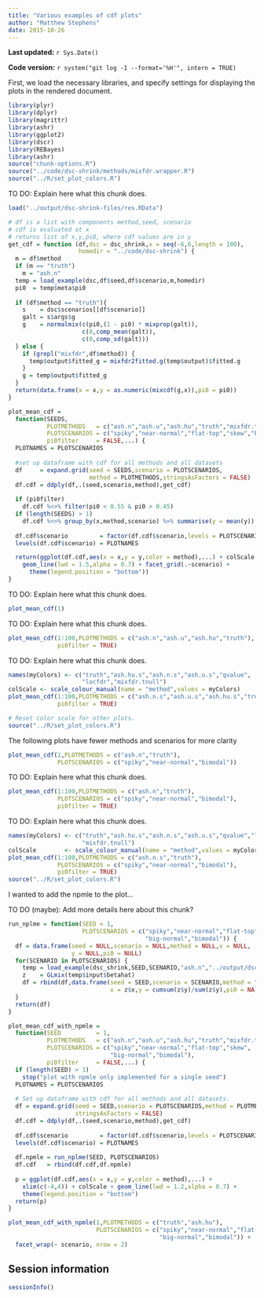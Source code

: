 ```yaml
---
title: "Various examples of cdf plots"
author: "Matthew Stephens"
date: 2015-10-26
---
```


**Last updated:** `r Sys.Date()`

**Code version:** `r system("git log -1 --format='%H'", intern = TRUE)`

First, we load the necessary libraries, and specify settings for
displaying the plots in the rendered document.

```r
library(plyr)
library(dplyr)
library(magrittr)
library(ashr)
library(ggplot2)
library(dscr)
library(REBayes)
library(ashr)
source("chunk-options.R")
source("../code/dsc-shrink/methods/mixfdr.wrapper.R")
source("../R/set_plot_colors.R")
```

TO DO: Explain here what this chunk does.

```r
load("../output/dsc-shrink-files/res.RData")

# df is a list with components method,seed, scenario
# cdf is evaluated at x
# returns list of x,y,pi0, where cdf values are in y
get_cdf = function (df,dsc = dsc_shrink,x = seq(-6,6,length = 100),
                    homedir = "../code/dsc-shrink") {
  m = df$method
  if (m == "truth")
    m = "ash.n"
  temp = load_example(dsc,df$seed,df$scenario,m,homedir)
  pi0  = temp$meta$pi0
  
  if (df$method == "truth"){
    s    = dsc$scenarios[[df$scenario]]
    galt = s$args$g
    g    = normalmix(c(pi0,(1 - pi0) * mixprop(galt)),
                     c(0,comp_mean(galt)),
                     c(0,comp_sd(galt)))
  } else {
    if (grepl("mixfdr",df$method)) {
      temp$output$fitted_g = mixfdr2fitted.g(temp$output)$fitted.g
    }
    g = temp$output$fitted_g
  }
  return(data.frame(x = x,y = as.numeric(mixcdf(g,x)),pi0 = pi0))
}

plot_mean_cdf = 
  function(SEEDS,
           PLOTMETHODS   = c("ash.n","ash.u","ash.hu","truth","mixfdr.tnull"),
           PLOTSCENARIOS = c("spiky","near-normal","flat-top","skew","bimodal"),
           pi0filter     = FALSE,...) {
  PLOTNAMES = PLOTSCENARIOS
  
  #set up dataframe with cdf for all methods and all datasets
  df     = expand.grid(seed = SEEDS,scenario = PLOTSCENARIOS,
                       method = PLOTMETHODS,stringsAsFactors = FALSE)
  df.cdf = ddply(df,.(seed,scenario,method),get_cdf)
  
  if (pi0filter)
    df.cdf %<>% filter(pi0 < 0.55 & pi0 > 0.45)
  if (length(SEEDS) > 1)
    df.cdf %<>% group_by(x,method,scenario) %>% summarise(y = mean(y))
  
  df.cdf$scenario         = factor(df.cdf$scenario,levels = PLOTSCENARIOS)
  levels(df.cdf$scenario) = PLOTNAMES

  return(ggplot(df.cdf,aes(x = x,y = y,color = method),...) + colScale + 
    geom_line(lwd = 1.5,alpha = 0.7) + facet_grid(.~scenario) + 
      theme(legend.position = "bottom"))
}
```

TO DO: Explain here what this chunk does.

```r
plot_mean_cdf(1)
```

TO DO: Explain here what this chunk does.

```r
plot_mean_cdf(1:100,PLOTMETHODS = c("ash.n","ash.u","ash.hu","truth"),
              pi0filter = TRUE)
```

TO DO: Explain here what this chunk does.

```r
names(myColors) <- c("truth","ash.hu.s","ash.n.s","ash.u.s","qvalue",
                     "locfdr","mixfdr.tnull")
colScale <- scale_colour_manual(name = "method",values = myColors)
plot_mean_cdf(1:100,PLOTMETHODS = c("ash.n.s","ash.u.s","ash.hu.s","truth"),
              pi0filter = TRUE)

# Reset color scale for other plots.
source("../R/set_plot_colors.R") 
```

The following plots have fewer methods and scenarios for more clarity

```r
plot_mean_cdf(1,PLOTMETHODS = c("ash.n","truth"),
              PLOTSCENARIOS = c("spiky","near-normal","bimodal"))
```

TO DO: Explain here what this chunk does.

```r
plot_mean_cdf(1:100,PLOTMETHODS = c("ash.n","truth"),
              PLOTSCENARIOS = c("spiky","near-normal","bimodal"),
              pi0filter = TRUE)
```

TO DO: Explain here what this chunk does.

```r
names(myColors) <- c("truth","ash.hu.s","ash.n.s","ash.u.s","qvalue","locfdr",
                     "mixfdr.tnull")
colScale        <- scale_colour_manual(name = "method",values = myColors)
plot_mean_cdf(1:100,PLOTMETHODS = c("ash.n.s","truth"),
              PLOTSCENARIOS = c("spiky","near-normal","bimodal"),
              pi0filter = TRUE)
source("../R/set_plot_colors.R")
```

I wanted to add the npmle to the plot...

TO DO (maybe): Add more details here about this chunk?

```r
run_nplme = function(SEED = 1,
                     PLOTSCENARIOS = c("spiky","near-normal","flat-top","skew",
                                       "big-normal","bimodal")) {
  df = data.frame(seed = NULL,scenario = NULL,method = NULL,x = NULL,
                  y = NULL,pi0 = NULL)
  for(SCENARIO in PLOTSCENARIOS) {
    temp = load_example(dsc_shrink,SEED,SCENARIO,"ash.n","../output/dsc-shrink-files/")
    z    = GLmix(temp$input$betahat)
    df = rbind(df,data.frame(seed = SEED,scenario = SCENARIO,method = "NPMLE",
                             x = z$x,y = cumsum(z$y)/sum(z$y),pi0 = NA))
  }
  return(df)
}

plot_mean_cdf_with_npmle = 
  function(SEED          = 1,
           PLOTMETHODS   = c("ash.n","ash.u","ash.hu","truth","mixfdr.tnull"),
           PLOTSCENARIOS = c("spiky","near-normal","flat-top","skew",
                             "big-normal","bimodal"),
           pi0filter     = FALSE,...) {
  if (length(SEED) > 1)
    stop("plot with npmle only implemented for a single seed")
  PLOTNAMES = PLOTSCENARIOS
  
  # Set up dataframe with cdf for all methods and all datasets.
  df = expand.grid(seed = SEED,scenario = PLOTSCENARIOS,method = PLOTMETHODS,
                   stringsAsFactors = FALSE)
  df.cdf = ddply(df,.(seed,scenario,method),get_cdf)
  
  df.cdf$scenario         = factor(df.cdf$scenario,levels = PLOTSCENARIOS)
  levels(df.cdf$scenario) = PLOTNAMES
  
  df.npmle = run_nplme(SEED, PLOTSCENARIOS)
  df.cdf   = rbind(df.cdf,df.npmle)
  
  p = ggplot(df.cdf,aes(x = x,y = y,color = method),...) + 
    xlim(c(-4,4)) + colScale + geom_line(lwd = 1.2,alpha = 0.7) + 
    theme(legend.position = "bottom")
  return(p)
}

plot_mean_cdf_with_npmle(1,PLOTMETHODS = c("truth","ash.hu"),
                         PLOTSCENARIOS = c("spiky","near-normal","flat-top","skew",
                                           "big-normal","bimodal")) + 
  facet_wrap(~ scenario, nrow = 2)
```

## Session information

```r
sessionInfo()
```

